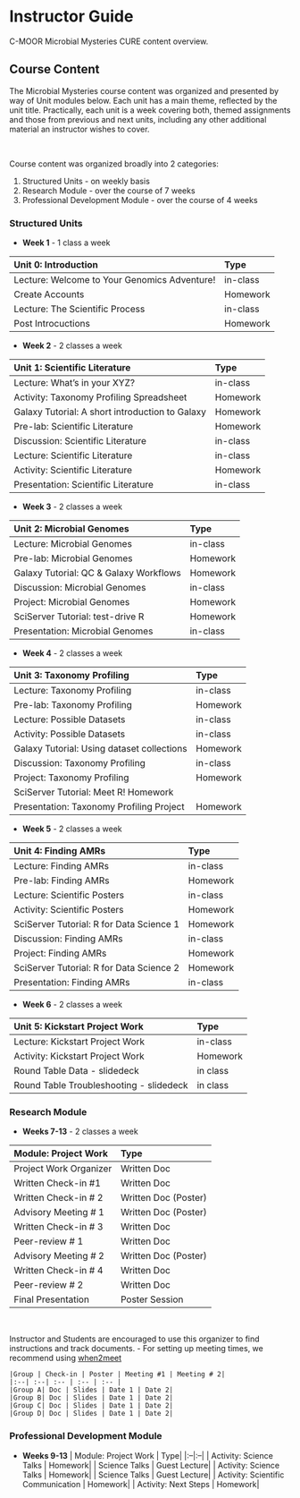 # Instructor Guide {-}

C-MOOR Microbial Mysteries CURE content overview.


## Course Content

The Microbial Mysteries course content was organized and presented by way of Unit modules below. Each unit has a main theme, reflected by the unit title. Practically, each unit is a week covering both, themed assignments and those from previous and next units, including any other additional material an instructor wishes to cover.

<br>

Course content was organized broadly into 2 categories:

1. Structured Units - on weekly basis
2. Research Module - over the course of 7 weeks
3. Professional Development Module - over the course of 4 weeks

### Structured Units 

- **Week 1** - 1 class a week

| Unit 0: Introduction | Type|
|:--|:--|
| Lecture: Welcome to Your Genomics Adventure!| in-class|
| Create Accounts| Homework |
| Lecture: The Scientific Process| in-class|
| Post Introcuctions | Homework|

- **Week 2** - 2 classes a week

| Unit 1: Scientific Literature | Type| 
|:--|:--|
| Lecture: What's in your XYZ? | in-class|
| Activity: Taxonomy Profiling Spreadsheet| Homework |
| Galaxy Tutorial: A short introduction to Galaxy| Homework|
| Pre-lab: Scientific Literature | Homework|
| Discussion: Scientific Literature | in-class|
|Lecture: Scientific Literature| in-class|
|Activity: Scientific Literature| Homework|
|Presentation: Scientific Literature | in-class|

- **Week 3** - 2 classes a week

| Unit 2: Microbial Genomes | Type| 
|:--|:--|
| Lecture: Microbial Genomes | in-class|
| Pre-lab: Microbial Genomes| Homework |
| Galaxy Tutorial: QC & Galaxy Workflows | Homework|
| Discussion: Microbial Genomes | in-class|
|Project: Microbial Genomes| Homework|
|SciServer Tutorial: test-drive R | Homework|
|Presentation: Microbial Genomes | in-class|

- **Week 4** - 2 classes a week

| Unit 3: Taxonomy Profiling | Type| 
|:--|:--|
| Lecture: Taxonomy Profiling | in-class|
| Pre-lab: Taxonomy Profiling| Homework |
| Lecture: Possible Datasets| in-class|
| Activity: Possible Datasets | in-class|
| Galaxy Tutorial: Using dataset collections | Homework|
| Discussion: Taxonomy Profiling | in-class|
| Project: Taxonomy Profiling | Homework|
| SciServer Tutorial: Meet R! Homework|
| Presentation: Taxonomy Profiling Project| Homework |

- **Week 5** - 2 classes a week

| Unit 4: Finding AMRs | Type| 
|:--|:--|
| Lecture: Finding AMRs | in-class|
| Pre-lab: Finding AMRs | Homework|
| Lecture: Scientific Posters | in-class|
| Activity: Scientific Posters | Homework|
| SciServer Tutorial: R for Data Science 1 | Homework|
| Discussion: Finding AMRs | in-class|
| Project: Finding AMRs | Homework|
| SciServer Tutorial: R for Data Science 2 | Homework|
| Presentation: Finding AMRs | in-class|

- **Week 6** - 2 classes a week

| Unit 5: Kickstart Project Work | Type| 
|:--|:--|
| Lecture: Kickstart Project Work | in-class|
| Activity: Kickstart Project Work | Homework |
| Round Table Data - slidedeck| in class |
| Round Table Troubleshooting - slidedeck | in class |

### Research Module 

- **Weeks 7-13** - 2 classes a week

| Module: Project Work | Type|
|:--|:--|
| Project Work Organizer | Written Doc|
| Written Check-in #1 | Written Doc|
| Written Check-in # 2| Written Doc (Poster)|
| Advisory Meeting # 1| Written Doc (Poster)|
| Written Check-in # 3| Written Doc|
| Peer-review # 1| Written Doc|
| Advisory Meeting # 2| Written Doc (Poster)|
| Written Check-in # 4| Written Doc|
| Peer-review # 2| Written Doc|
| Final Presentation | Poster Session|
<br>

Instructor and Students are encouraged to use this organizer to find instructions and track documents.
- For setting up meeting times, we recommend using [when2meet](https://www.when2meet.com)

```
|Group | Check-in | Poster | Meeting #1 | Meeting # 2|
|:--| :--| :-- | :-- | :-- | 
|Group A| Doc | Slides | Date 1 | Date 2| 
|Group B| Doc | Slides | Date 1 | Date 2| 
|Group C| Doc | Slides | Date 1 | Date 2| 
|Group D| Doc | Slides | Date 1 | Date 2| 
```
### Professional Development Module

- **Weeks 9-13** 
| Module: Project Work | Type|
|:--|:--|
| Activity: Science Talks | Homework|
| Science Talks | Guest Lecture|
| Activity: Science Talks | Homework|
| Science Talks | Guest Lecture|
| Activity: Scientific Communication | Homework|
| Activity: Next Steps | Homework|

